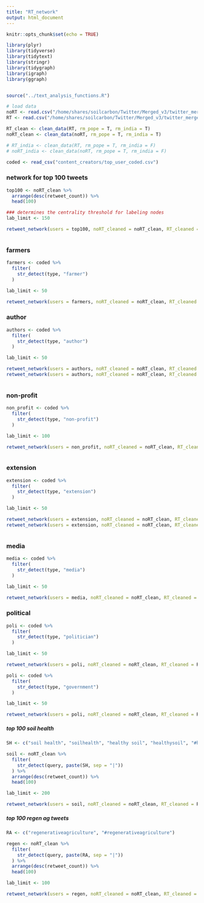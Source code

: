 ```yaml
---
title: "RT_network"
output: html_document
---
```


```r
knitr::opts_chunk$set(echo = TRUE)
```


```r
library(plyr)
library(tidyverse)
library(tidytext)
library(stringr)
library(tidygraph)
library(igraph)
library(ggraph)


source("../text_analysis_functions.R")

# load data
noRT <- read.csv("/home/shares/soilcarbon/Twitter/Merged_v3/twitter_merged_noRT_v3.csv", stringsAsFactors = FALSE)
RT <- read.csv("/home/shares/soilcarbon/Twitter/Merged_v3/twitter_merged_v3.csv",stringsAsFactors = FALSE)

RT_clean <- clean_data(RT, rm_pope = T, rm_india = T)
noRT_clean <- clean_data(noRT, rm_pope = T, rm_india = T)

# RT_india <- clean_data(RT, rm_pope = T, rm_india = F)
# noRT_india <- clean_data(noRT, rm_pope = T, rm_india = F)

coded <- read_csv("content_creators/top_user_coded.csv")

```

### network for top 100 tweets
```r

top100 <- noRT_clean %>% 
  arrange(desc(retweet_count)) %>% 
  head(100) 

### determines the centrality threshold for labeling nodes
lab_limit <- 150

retweet_network(users = top100, noRT_cleaned = noRT_clean, RT_cleaned = RT_clean, lab_limit = lab_limit)



```

### farmers
```r
farmers <- coded %>% 
  filter(
    str_detect(type, "farmer")
  )

lab_limit <- 50

retweet_network(users = farmers, noRT_cleaned = noRT_clean, RT_cleaned = RT_clean, lab_limit = lab_limit)


```

### author
```r

authors <- coded %>% 
  filter(
    str_detect(type, "author")
  )

lab_limit <- 50

retweet_network(users = authors, noRT_cleaned = noRT_clean, RT_cleaned = RT_clean, lab_limit = lab_limit)
retweet_network(users = authors, noRT_cleaned = noRT_clean, RT_cleaned = RT_clean, lab_limit = lab_limit, linear = F)



```

### non-profit
```r

non_profit <- coded %>% 
  filter(
    str_detect(type, "non-profit")
  )

lab_limit <- 100

retweet_network(users = non_profit, noRT_cleaned = noRT_clean, RT_cleaned = RT_clean, lab_limit = lab_limit)



```

### extension
```r

extension <- coded %>% 
  filter(
    str_detect(type, "extension")
  )

lab_limit <- 50

retweet_network(users = extension, noRT_cleaned = noRT_clean, RT_cleaned = RT_clean, lab_limit = lab_limit)
retweet_network(users = extension, noRT_cleaned = noRT_clean, RT_cleaned = RT_clean, lab_limit = lab_limit, linear = F)



```


### media
```r

media <- coded %>% 
  filter(
    str_detect(type, "media")
  )

lab_limit <- 50

retweet_network(users = media, noRT_cleaned = noRT_clean, RT_cleaned = RT_clean, lab_limit = lab_limit)


```



### political
```r

poli <- coded %>% 
  filter(
    str_detect(type, "politician")
  )

lab_limit <- 50

retweet_network(users = poli, noRT_cleaned = noRT_clean, RT_cleaned = RT_clean, lab_limit = lab_limit)

poli <- coded %>% 
  filter(
    str_detect(type, "government")
  )

lab_limit <- 50

retweet_network(users = poli, noRT_cleaned = noRT_clean, RT_cleaned = RT_clean, lab_limit = lab_limit)
```


##### top 100 soil health
```r
SH <- c("soil health", "soilhealth", "healthy soil", "healthysoil", "#healthysoil", "#soilhealth")

soil <- noRT_clean %>% 
  filter(
    str_detect(query, paste(SH, sep = "|")) 
  ) %>% 
  arrange(desc(retweet_count)) %>% 
  head(100)

lab_limit <- 200

retweet_network(users = soil, noRT_cleaned = noRT_clean, RT_cleaned = RT_clean, lab_limit = lab_limit)

```

##### top 100 regen ag tweets
```r
RA <- c("regenerativeagriculture", "#regenerativeagriculture")

regen <- noRT_clean %>% 
  filter(
    str_detect(query, paste(RA, sep = "|")) 
  ) %>% 
  arrange(desc(retweet_count)) %>% 
  head(100)

lab_limit <- 100

retweet_network(users = regen, noRT_cleaned = noRT_clean, RT_cleaned = RT_clean, lab_limit = lab_limit)

```


















